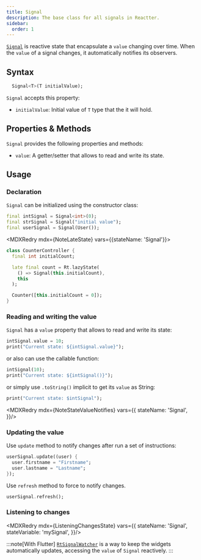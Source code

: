 ```yaml
---
title: Signal
description: The base class for all signals in Reactter.
sidebar:
  order: 1
---
```



<HT><a href="https://pub.dev/documentation/reactter/latest/reactter/Signal-class.html" target="_blank">`Signal`</a></HT> is reactive state that encapsulate a `value` changing over time. When the `value` of a signal changes, it automatically notifies its observers.

## Syntax

```dart showLineNumbers=false
  Signal<T>(T initialValue);
```

<HT>`Signal`</HT> accepts this property:

- `initialValue`: Initial value of <HT>`T`</HT> type that the it will hold.

## Properties & Methods

<HT>`Signal`</HT> provides the following properties and methods:

- `value`: A getter/setter that allows to read and write its state.
<StateMethodsLite/>

## Usage

### Declaration

<HT>`Signal`</HT> can be initialized using the constructor class:

```dart showLineNumbers=false
final intSignal = Signal<int>(0);
final strSignal = Signal("initial value");
final userSignal = Signal(User());
```

<MDXRedry mdx={NoteLateState} vars={{stateName: 'Signal'}}>
  <Fragment slot="exampleCode">
```dart title="counter_controller.dart" collapse={1-3, 8-10} "late" "Rt.lazyState" "Signal"
class CounterController {
  final int initialCount;

  late final count = Rt.lazyState(
    () => Signal(this.initialCount),
    this
  );

  Counter([this.initialCount = 0]);
}
```
  </Fragment>
</MDXRedry>

### Reading and writing the value

<HT>`Signal`</HT> has a `value` property that allows to read and write its state:

```dart showLineNumbers=false ".value"
intSignal.value = 10;
print("Current state: ${intSignal.value}");
```

or also can use the callable function:

```dart showLineNumbers=false
intSignal(10);
print("Current state: ${intSignal()}");
```

or simply use <HM>`.toString()`</HM> implicit to get its `value` as String:

```dart showLineNumbers=false
print("Current state: $intSignal");
```

<MDXRedry mdx={NoteStateValueNotifies} vars={{
  stateName: 'Signal',
}}/>

### Updating the value

Use <HM>`update`</HM> method to notify changes after run a set of instructions:

```dart showLineNumbers=false
userSignal.update((user) {
  user.firstname = "Firstname";
  user.lastname = "Lastname";
});
```

Use <HM>`refresh`</HM> method to force to notify changes.

```dart showLineNumbers=false
userSignal.refresh();
```

### Listening to changes

<MDXRedry mdx={ListeningChangesState} vars={{
  stateName: 'Signal',
  stateVariable: 'mySignal',
}}/>

:::note[With Flutter]
<HT>[`RtSignalWatcher`](/reactter/api/widgets/rt_signal_watcher)</HT> is a way to keep the widgets automatically updates, accessing the `value` of <HT>`Signal`</HT> reactively.
:::
